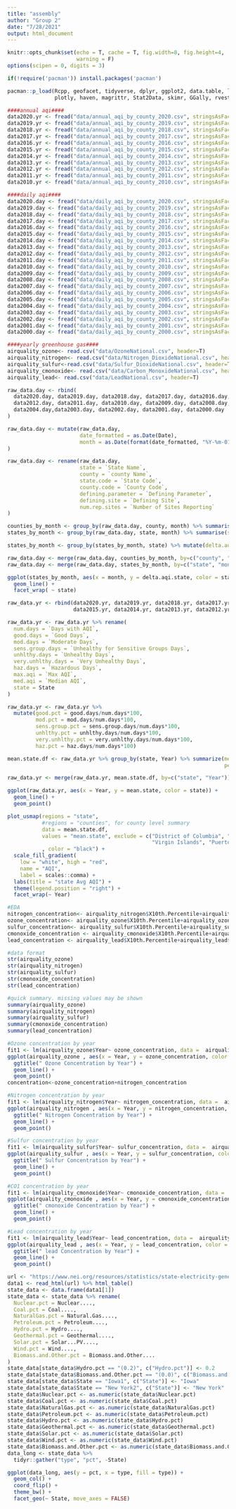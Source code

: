 ```yaml
---
title: "assembly"
author: "Group 2"
date: "7/28/2021"
output: html_document
---
```


```r
knitr::opts_chunk$set(echo = T, cache = T, fig.width=8, fig.height=4,
                      warning = F)
options(scipen = 0, digits = 3)

if(!require('pacman')) install.packages('pacman')

pacman::p_load(Rcpp, geofacet, tidyverse, dplyr, ggplot2, data.table, lubridate, plotROC, usmap, glmnet, 
               plotly, haven, magrittr, Stat2Data, skimr, GGally, rvest, gridExtra)
```

```r
####annual aqi####
data2020.yr <- fread("data/annual_aqi_by_county_2020.csv", stringsAsFactors = TRUE)
data2019.yr <- fread("data/annual_aqi_by_county_2019.csv", stringsAsFactors = TRUE)
data2018.yr <- fread("data/annual_aqi_by_county_2018.csv", stringsAsFactors = TRUE)
data2017.yr <- fread("data/annual_aqi_by_county_2017.csv", stringsAsFactors = TRUE)
data2016.yr <- fread("data/annual_aqi_by_county_2016.csv", stringsAsFactors = TRUE)
data2015.yr <- fread("data/annual_aqi_by_county_2015.csv", stringsAsFactors = TRUE)
data2014.yr <- fread("data/annual_aqi_by_county_2014.csv", stringsAsFactors = TRUE)
data2013.yr <- fread("data/annual_aqi_by_county_2013.csv", stringsAsFactors = TRUE)
data2012.yr <- fread("data/annual_aqi_by_county_2012.csv", stringsAsFactors = TRUE)
data2011.yr <- fread("data/annual_aqi_by_county_2011.csv", stringsAsFactors = TRUE)
data2010.yr <- fread("data/annual_aqi_by_county_2010.csv", stringsAsFactors = TRUE)

####daily aqi####
data2020.day <- fread("data/daily_aqi_by_county_2020.csv", stringsAsFactors = TRUE)
data2019.day <- fread("data/daily_aqi_by_county_2019.csv", stringsAsFactors = TRUE)
data2018.day <- fread("data/daily_aqi_by_county_2018.csv", stringsAsFactors = TRUE)
data2017.day <- fread("data/daily_aqi_by_county_2017.csv", stringsAsFactors = TRUE)
data2016.day <- fread("data/daily_aqi_by_county_2016.csv", stringsAsFactors = TRUE)
data2015.day <- fread("data/daily_aqi_by_county_2015.csv", stringsAsFactors = TRUE)
data2014.day <- fread("data/daily_aqi_by_county_2014.csv", stringsAsFactors = TRUE)
data2013.day <- fread("data/daily_aqi_by_county_2013.csv", stringsAsFactors = TRUE)
data2012.day <- fread("data/daily_aqi_by_county_2012.csv", stringsAsFactors = TRUE)
data2011.day <- fread("data/daily_aqi_by_county_2011.csv", stringsAsFactors = TRUE)
data2010.day <- fread("data/daily_aqi_by_county_2010.csv", stringsAsFactors = TRUE)
data2009.day <- fread("data/daily_aqi_by_county_2009.csv", stringsAsFactors = TRUE)
data2008.day <- fread("data/daily_aqi_by_county_2008.csv", stringsAsFactors = TRUE)
data2007.day <- fread("data/daily_aqi_by_county_2007.csv", stringsAsFactors = TRUE)
data2006.day <- fread("data/daily_aqi_by_county_2006.csv", stringsAsFactors = TRUE)
data2005.day <- fread("data/daily_aqi_by_county_2005.csv", stringsAsFactors = TRUE)
data2004.day <- fread("data/daily_aqi_by_county_2004.csv", stringsAsFactors = TRUE)
data2003.day <- fread("data/daily_aqi_by_county_2003.csv", stringsAsFactors = TRUE)
data2002.day <- fread("data/daily_aqi_by_county_2002.csv", stringsAsFactors = TRUE)
data2001.day <- fread("data/daily_aqi_by_county_2001.csv", stringsAsFactors = TRUE)
data2000.day <- fread("data/daily_aqi_by_county_2000.csv", stringsAsFactors = TRUE)

####yearly greenhouse gas####
airquality_ozone<- read.csv("data/OzoneNational.csv", header=T)
airquality_nitrogen<- read.csv("data/Nitrogen_DioxideNational.csv", header=T)
airquality_sulfur<-read.csv("data/Sulfur_DioxideNational.csv", header=T)
airquality_cmonoxide<- read.csv("data/Carbon_MonoxideNational.csv", header=T)
airquality_lead<- read.csv("data/LeadNational.csv", header=T)
```

```r
raw_data.day <- rbind(
  data2020.day, data2019.day, data2018.day, data2017.day, data2016.day, data2015.day, data2014.day, data2013.day, 
  data2012.day, data2011.day, data2010.day, data2009.day, data2008.day, data2007.day, data2006.day, data2005.day,
  data2004.day,data2003.day, data2002.day, data2001.day, data2000.day
)

raw_data.day <- mutate(raw_data.day, 
                       date_formatted = as.Date(Date), 
                       month = as.Date(format(date_formatted, "%Y-%m-01"))
)

raw_data.day <- rename(raw_data.day,
                       state = `State Name`,
                       county = `county Name`,
                       state.code = `State Code`,
                       county.code = `County Code`,
                       defining.parameter = `Defining Parameter`,
                       defining.site = `Defining Site`,
                       num.rep.sites = `Number of Sites Reporting`
)

counties_by_month <- group_by(raw_data.day, county, month) %>% summarise(county.mean = mean(AQI))
states_by_month <- group_by(raw_data.day, state, month) %>% summarise(state.mean = mean(AQI))

states_by_month <- group_by(states_by_month, state) %>% mutate(delta.aqi.state = state.mean - lag(state.mean))

raw_data.day <- merge(raw_data.day, counties_by_month, by=c("county", "month"))
raw_data.day <- merge(raw_data.day, states_by_month, by=c("state", "month"))
```

```r
ggplot(states_by_month, aes(x = month, y = delta.aqi.state, color = state)) +
  geom_line() +
  facet_wrap( ~ state)
```


```r
raw_data.yr <- rbind(data2020.yr, data2019.yr, data2018.yr, data2017.yr, data2016.yr,
                     data2015.yr, data2014.yr, data2013.yr, data2012.yr, data2011.yr, data2010.yr)

raw_data.yr <- raw_data.yr %>% rename(
  num.days = `Days with AQI`,
  good.days = `Good Days`,
  mod.days = `Moderate Days`,
  sens.group.days = `Unhealthy for Sensitive Groups Days`,
  unhlthy.days = `Unhealthy Days`,
  very.unhlthy.days = `Very Unhealthy Days`,
  haz.days = `Hazardous Days`,
  max.aqi = `Max AQI`,
  med.aqi = `Median AQI`,
  state = State
)

raw_data.yr <- raw_data.yr %>%
  mutate(good.pct = good.days/num.days*100,
         mod.pct = mod.days/num.days*100,
         sens.group.pct = sens.group.days/num.days*100,
         unhlthy.pct = unhlthy.days/num.days*100,
         very.unhlthy.pct = very.unhlthy.days/num.days*100,
         haz.pct = haz.days/num.days*100)

mean.state.df <- raw_data.yr %>% group_by(state, Year) %>% summarize(mean.state = mean(med.aqi),
                                                                     peak.state = max(max.aqi))

raw_data.yr <- merge(raw_data.yr, mean.state.df, by=c("state", "Year"))
```

```r
ggplot(raw_data.yr, aes(x = Year, y = mean.state, color = state)) +
  geom_line() +
  geom_point()

plot_usmap(regions = "state",                   
           #regions = "counties", for county level summary
           data = mean.state.df,
           values = "mean.state", exclude = c("District of Columbia", "Country of Mexico",
                                              "Virgin Islands", "Puerto Rico")
           , color = "black") + 
  scale_fill_gradient(
    low = "white", high = "red", 
    name = "AQI", 
    label = scales::comma) + 
  labs(title = "state Avg AQI") +
  theme(legend.position = "right") +
  facet_wrap(~ Year)

#EDA
nitrogen_concentration<- airquality_nitrogen$X10th.Percentile+airquality_nitrogen$X90th.Percentile 
ozone_concentration<- airquality_ozone$X10th.Percentile+airquality_ozone$X90th.Percentile  
sulfur_concentration<- airquality_sulfur$X10th.Percentile+airquality_sulfur$X90th.Percentile 
cmonoxide_concentration <- airquality_cmonoxide$X10th.Percentile+airquality_cmonoxide$X90th.Percentile 
lead_concentration <- airquality_lead$X10th.Percentile+airquality_lead$X90th.Percentile 

#data format
str(airquality_ozone)
str(airquality_nitrogen)
str(airquality_sulfur)
str(cmonoxide_concentration)
str(lead_concentration)

#quick summary. missing values may be shown
summary(airquality_ozone)
summary(airquality_nitrogen)
summary(airquality_sulfur)
summary(cmonoxide_concentration)
summary(lead_concentration)

#Ozone concentration by year
fit1 <- lm(airquality_ozone$Year~ ozone_concentration, data =  airquality_ozone)# model specification response ~ x1,..
ggplot(airquality_ozone , aes(x = Year, y = ozone_concentration, color = ozone_concentration)) +
  ggtitle(" Ozone Concentration by Year") +
  geom_line() +
  geom_point()
concentration<-ozone_concentration+nitrogen_concentration

#Nitrogen concentration by year 
fit1 <- lm(airquality_nitrogen$Year~ nitrogen_concentration, data =  airquality_nitrogen)# model specification response ~ x1,..
ggplot(airquality_nitrogen , aes(x = Year, y = nitrogen_concentration, color = nitrogen_concentration)) +
  ggtitle(" Nitrogen Concentration by Year") +
  geom_line() +
  geom_point()

#Sulfur concentration by year
fit1 <- lm(airquality_sulfur$Year~ sulfur_concentration, data =  airquality_sulfur)# model specification response ~ x1,..
ggplot(airquality_sulfur , aes(x = Year, y = sulfur_concentration, color = sulfur_concentration)) +
  ggtitle(" Sulfur Concentration by Year") +
  geom_line() +
  geom_point()

#CO1 concentration by year
fit1 <- lm(airquality_cmonoxide$Year~ cmonoxide_concentration, data =  airquality_cmonoxide)# model specification response ~ x1,..
ggplot(airquality_cmonoxide , aes(x = Year, y = cmonoxide_concentration, color = cmonoxide_concentration)) +
  ggtitle(" cmonoxide Concentration by Year") +
  geom_line() +
  geom_point()

#Lead concentration by year
fit1 <- lm(airquality_lead$Year~ lead_concentration, data =  airquality_lead)# model specification response ~ x1,..
ggplot(airquality_lead , aes(x = Year, y = lead_concentration, color = lead_concentration)) +
  ggtitle(" lead Concentration by Year") +
  geom_line() +
  geom_point()
```

```r
url <- "https://www.nei.org/resources/statistics/state-electricity-generation-fuel-shares"
data1 <- read_html(url) %>% html_table()
state_data <- data.frame(data1[1])
state_data <- state_data %>% rename(
  Nuclear.pct = Nuclear....,
  Coal.pct = Coal....,
  NaturalGas.pct = Natural.Gas....,
  Petroleum.pct = Petroleum....,
  Hydro.pct = Hydro....,
  Geothermal.pct = Geothermal....,
  Solar.pct = Solar...PV....,
  Wind.pct = Wind....,
  Biomass.and.Other.pct = Biomass.and.Other....
)
state_data[state_data$Hydro.pct == "(0.2)", c("Hydro.pct")] <- 0.2
state_data[state_data$Biomass.and.Other.pct == "(0.0)", c("Biomass.and.Other.pct")] <- 0.0
state_data[state_data$State == "Iowa1", c("State")] <- "Iowa"
state_data[state_data$State == "New York2", c("State")] <- "New York"
state_data$Nuclear.pct <- as.numeric(state_data$Nuclear.pct)
state_data$Coal.pct <- as.numeric(state_data$Coal.pct)
state_data$NaturalGas.pct <- as.numeric(state_data$NaturalGas.pct)
state_data$Petroleum.pct <- as.numeric(state_data$Petroleum.pct)
state_data$Hydro.pct <- as.numeric(state_data$Hydro.pct)
state_data$Geothermal.pct <- as.numeric(state_data$Geothermal.pct)
state_data$Solar.pct <- as.numeric(state_data$Solar.pct)
state_data$Wind.pct <- as.numeric(state_data$Wind.pct)
state_data$Biomass.and.Other.pct <- as.numeric(state_data$Biomass.and.Other.pct)
data_long <- state_data %>%
  tidyr::gather("type", "pct", -State)

ggplot(data_long, aes(y = pct, x = type, fill = type)) +
  geom_col() +
  coord_flip() +
  theme_bw() +
  facet_geo(~ State, move_axes = FALSE)
```